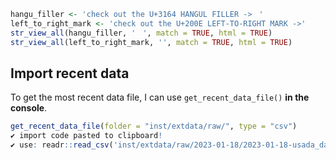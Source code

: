 ```r
hangu_filler <- 'check out the U+3164 HANGUL FILLER ->ㅤ'
left_to_right_mark <- 'check out the U+200E LEFT-TO-RIGHT MARK ->‎'
str_view_all(hangu_filler, 'ㅤ', match = TRUE, html = TRUE)
str_view_all(left_to_right_mark, '‎', match = TRUE, html = TRUE)
```


## Import recent data 

To get the most recent data file, I can use `get_recent_data_file()` **in the console**.

```r
get_recent_data_file(folder = "inst/extdata/raw/", type = "csv")
✔ import code pasted to clipboard!
✔ use: readr::read_csv('inst/extdata/raw/2023-01-18/2023-01-18-usada_data_raw.csv')
```
